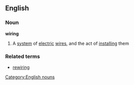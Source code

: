 ==English==
===Noun===
'''wiring'''
#A [[system]] of [[electric]] [[wire]]s, and the act of [[installing]] them
===Related terms===
*[[rewiring]]
[[Category:English nouns]]